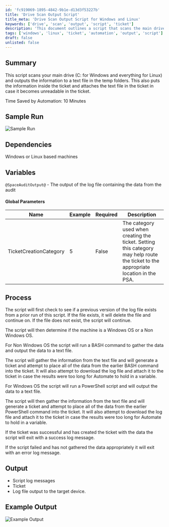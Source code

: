 ```yaml
---
id: 'fc919069-1895-4842-9b1e-d13d3f53227b'
title: 'Drive Scan Output Script'
title_meta: 'Drive Scan Output Script for Windows and Linux'
keywords: ['drive', 'scan', 'output', 'script', 'ticket']
description: 'This document outlines a script that scans the main drive of Windows and Linux systems, outputs the results to a text file, and attaches the file to a ticket for easy reference. The script enhances automation by saving time and ensuring data is readily available within the ticketing system.'
tags: ['windows', 'linux', 'ticket', 'automation', 'output', 'script']
draft: false
unlisted: false
---
```

## Summary

This script scans your main drive (C: for Windows and everything for Linux) and outputs the information to a text file in the temp folders. This also puts the information inside the ticket and attaches the text file in the ticket in case it becomes unreadable in the ticket.

Time Saved by Automation: 10 Minutes

## Sample Run

![Sample Run](../../../static/img/Space-Auditing-Script/image_1.png)

## Dependencies

Windows or Linux based machines

## Variables

`@SpaceAuditOutput@` - The output of the log file containing the data from the audit

#### Global Parameters

| Name                     | Example | Required | Description                                                                                                         |
|--------------------------|---------|----------|---------------------------------------------------------------------------------------------------------------------|
| TicketCreationCategory    | 5       | False    | The category used when creating the ticket. Setting this category may help route the ticket to the appropriate location in the PSA. |

## Process

The script will first check to see if a previous version of the log file exists from a prior run of this script. If the file exists, it will delete the file and continue on. If the file does not exist, the script will continue.

The script will then determine if the machine is a Windows OS or a Non Windows OS. 

For Non Windows OS the script will run a BASH command to gather the data and output the data to a text file.

The script will gather the information from the text file and will generate a ticket and attempt to place all of the data from the earlier BASH command into the ticket. It will also attempt to download the log file and attach it to the ticket in case the results were too long for Automate to hold in a variable.

For Windows OS the script will run a PowerShell script and will output the data to a text file.

The script will then gather the information from the text file and will generate a ticket and attempt to place all of the data from the earlier PowerShell command into the ticket. It will also attempt to download the log file and attach it to the ticket in case the results were too long for Automate to hold in a variable.

If the ticket was successful and has created the ticket with the data the script will exit with a success log message.

If the script failed and has not gathered the data appropriately it will exit with an error log message.

## Output

- Script log messages
- Ticket
- Log file output to the target device.

## Example Output

![Example Output](../../../static/img/Space-Auditing-Script/image_2.png)












